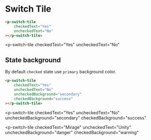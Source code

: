 
<Meta title="Form/Switch Tile/Demo" />

# Switch Tile

```html
<p-switch-tile
    checkedText="Yes"
    uncheckedText="No"
></p-switch-tile>
```

<p-switch-tile
    checkedText="Yes"
    uncheckedText="No"
></p-switch-tile>

## State background

By default `checked` state use `primary` background color.

```html
<p-switch-tile
    checkedText="Yes"
    uncheckedText="No"
    uncheckedBackground="secondary"
    checkedBackground="success"
></p-switch-tile>
```

<p-switch-tile
    checkedText="Yes"
    uncheckedText="No"
    uncheckedBackground="secondary"
    checkedBackground="success"
></p-switch-tile>

<p-switch-tile
    checkedText="Mirage"
    uncheckedText="Unity"
    uncheckedBackground="danger"
    checkedBackground="warning"
></p-switch-tile>